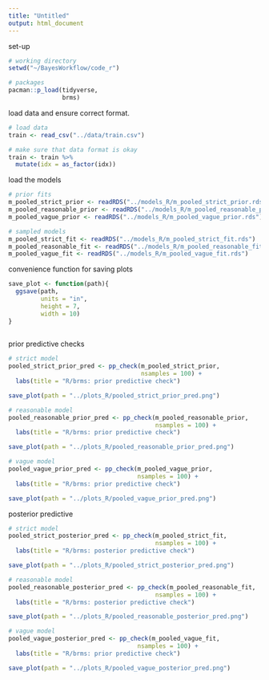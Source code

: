 ```yaml
---
title: "Untitled"
output: html_document
---
```


set-up

```r

# working directory 
setwd("~/BayesWorkflow/code_r")

# packages
pacman::p_load(tidyverse, 
               brms)

```

load data and ensure correct format.

```r

# load data
train <- read_csv("../data/train.csv")

# make sure that data format is okay
train <- train %>%
  mutate(idx = as_factor(idx))

```

load the models

```r

# prior fits
m_pooled_strict_prior <- readRDS("../models_R/m_pooled_strict_prior.rds")
m_pooled_reasonable_prior <- readRDS("../models_R/m_pooled_reasonable_prior.rds")
m_pooled_vague_prior <- readRDS("../models_R/m_pooled_vague_prior.rds")

# sampled models
m_pooled_strict_fit <- readRDS("../models_R/m_pooled_strict_fit.rds")
m_pooled_reasonable_fit <- readRDS("../models_R/m_pooled_reasonable_fit.rds")
m_pooled_vague_fit <- readRDS("../models_R/m_pooled_vague_fit.rds")

```

convenience function for saving plots

```r

save_plot <- function(path){
  ggsave(path,
         units = "in",
         height = 7,
         width = 10)
}
  
```

prior predictive checks

```r

# strict model 
pooled_strict_prior_pred <- pp_check(m_pooled_strict_prior, 
                                     nsamples = 100) +
  labs(title = "R/brms: prior predictive check") 

save_plot(path = "../plots_R/pooled_strict_prior_pred.png")

# reasonable model
pooled_reasonable_prior_pred <- pp_check(m_pooled_reasonable_prior, 
                                         nsamples = 100) + 
  labs(title = "R/brms: prior predictive check")

save_plot(path = "../plots_R/pooled_reasonable_prior_pred.png")

# vague model
pooled_vague_prior_pred <- pp_check(m_pooled_vague_prior, 
                                    nsamples = 100) + 
  labs(title = "R/brms: prior predictive check")

save_plot(path = "../plots_R/pooled_vague_prior_pred.png")

```

posterior predictive

```r

# strict model 
pooled_strict_posterior_pred <- pp_check(m_pooled_strict_fit, 
                                         nsamples = 100) + 
  labs(title = "R/brms: posterior predictive check") 

save_plot(path = "../plots_R/pooled_strict_posterior_pred.png")

# reasonable model
pooled_reasonable_posterior_pred <- pp_check(m_pooled_reasonable_fit, 
                                         nsamples = 100) +
  labs(title = "R/brms: posterior predictive check")

save_plot(path = "../plots_R/pooled_reasonable_posterior_pred.png")

# vague model
pooled_vague_posterior_pred <- pp_check(m_pooled_vague_fit, 
                                    nsamples = 100) + 
  labs(title = "R/brms: prior predictive check")

save_plot(path = "../plots_R/pooled_vague_posterior_pred.png")

```

